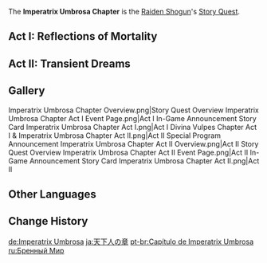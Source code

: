 {{Chapter Infobox
|character       = Raiden Shogun
|short           = Imperatrix Umbrosa
|act1            = Reflections of Mortality
|ARReq1          = 40
|keyReq1         = 1
|archonQuestReq1 = [[Chapter II]] Act III: [[Omnipresence Over Mortals]]
|act2            = Transient Dreams
|ARReq2          = 40
|keyReq2         = 1
|archonQuestReq2 = [[Chapter II]] Act III: [[Omnipresence Over Mortals]]
}}
The '''Imperatrix Umbrosa Chapter''' is the [[Raiden Shogun]]'s [[Story Quest]].

==Act I: Reflections of Mortality==
{{Main|Reflections of Mortality}}
{{Description|The Omnipresent God is a thing of the past, and yet the storm has not abated, and the scars on this land have not healed.<br />She remains deep within her personal plane, balancing "Eternity" and "Wishes" in her hands as if on a scale.<br />Go forth and try to open this god's heart to the images of the transient mortal realm.}}
{{Transclude|Reflections of Mortality|List of Quests}}

==Act II: Transient Dreams==
{{Main|Transient Dreams}}
{{Description|Adventurers have recently found [[Rifthounds]] attempting to destroy the root system of the [[Sacred Sakura]] near [[Mt. Yougou]].<br />Ferocious beasts, everything being destroyed, the humans fight valiantly &mdash; just as the Raiden Shogun remembers what happened during "that catastrophe."<br />"Where there is progress there must be loss."<br />By the time she had cut the darkness away then, she was already alone. But now...}}
{{Transclude|Transient Dreams|List of Quests}}

==Gallery==
<gallery>
Imperatrix Umbrosa Chapter Overview.png|Story Quest Overview
Imperatrix Umbrosa Chapter Act I Event Page.png|Act I In-Game Announcement
Story Card Imperatrix Umbrosa Chapter Act I.png|Act I
Divina Vulpes Chapter Act I & Imperatrix Umbrosa Chapter Act II.png|Act II Special Program Announcement
Imperatrix Umbrosa Chapter Act II Overview.png|Act II Story Quest Overview
Imperatrix Umbrosa Chapter Act II Event Page.png|Act II In-Game Announcement
Story Card Imperatrix Umbrosa Chapter Act II.png|Act II
</gallery>

==Other Languages==
{{Other Languages
|en      = Imperatrix Umbrosa Chapter
|zhs     = 天下人之章
|zhs_rm  = Tiānxiàrén zhī Zhāng
|zht     = 天下人之章
|zht_rm  = Tiānxiàrén zhī Zhāng
|zh_tl   = 
|ja      = 天下人の章
|ja_rm   = Tenkabito no Shou{{Assumed}}
|ja_tl   = Overlord Chapter
|ko      = {{tt|천하인|天下人}}의 {{tt|장|章}}
|ko_rm   = Cheonhain-ui Jang
|ko_tl   = Overlord Chapter
|es      = Imperatrix Umbrosa
|fr      = Imperatrix Umbrosa
|ru      = Бренный Мир
|ru_tl   = Perishable World
|th      = บทแห่งหนึ่งในใต้หล้า
|th_rm   = Bot Haeng Nueng Nai Tai La
|th_tl   = Chapter of the Greatest One
|vi      = Chương {{tt|Thiên Hạ Nhân|天下人}}
|vi_tl   = Overlord Chapter
|de      = Imperatrix Umbrosa
|id      = Chapter Imperatrix Umbrosa
|pt      = Capítulo de Imperatrix Umbrosa
|pt_tl   = 
|tr      = Gölgelerin İmparatoriçesi Bölümü
|tr_tl   = 
|it      = Capitolo dell'Imperatrix Umbrosa
|it_tl   = 
}}

==Change History==
{{Change History|2.1}}

[[de:Imperatrix Umbrosa]]
[[ja:天下人の章]]
[[pt-br:Capítulo de Imperatrix Umbrosa]]
[[ru:Бренный Мир]]